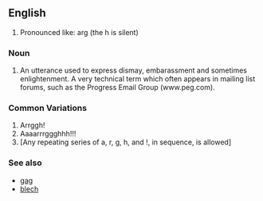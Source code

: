 ==English==
#Pronounced like: arg (the h is silent)

===Noun===
#An utterance used to express dismay, embarassment and sometimes enlightenment.  A very technical term which often appears in mailing list forums, such as the Progress Email Group (www.peg.com).

===Common Variations===
#Arrggh!
#Aaaarrrggghhh!!!
#[Any repeating series of a, r, g, h, and !, in sequence, is allowed]

===See also===
*[[gag]]
*[[blech]]